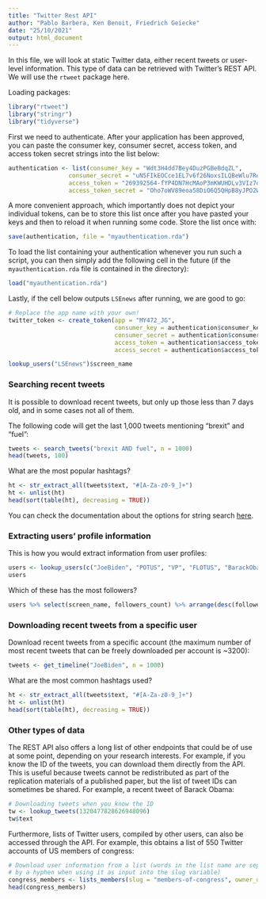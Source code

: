 ```yaml
---
title: "Twitter Rest API"
author: "Pablo Barbera, Ken Benoit, Friedrich Geiecke"
date: "25/10/2021"
output: html_document
---
```


In this file, we will look at static Twitter data, either recent tweets or user-level information. This type of data can be retrieved with Twitter's REST API. We will use the `rtweet` package here.

Loading packages:

```r
library("rtweet")
library("stringr")
library("tidyverse")
```

First we need to authenticate. After your application has been approved, you can paste the consumer key, consumer secret, access token, and access token secret strings into the list below:

```r
authentication <- list(consumer_key = "Wdt3H4dd7Bey4DuzPGBeBdqZL",
                 consumer_secret = "uN5FIkEOCce1EL7v6f26NoxsILQBeWlu7ReoV6CBzQ0szv0EFI",
                 access_token = "269392564-fYP4DN7HcMAoP3mKWUHDLv3VIz7oJnIUtkhVfvEC",
                 access_token_secret = "Oho7oWV89eoa58DiO6Q5QHpB8yJPO2WeWFSKnc4jaQDRg")
```

A more convenient approach, which importantly does not depict your individual tokens, can be to store this list once after you have pasted your keys and then to reload it when running some code. Store the list once with:

```r
save(authentication, file = "myauthentication.rda")
```

To load the list containing your authentication whenever you run such a script, you can then simply add the following cell in the future (if the `myauthentication.rda` file is contained in the directory):

```r
load("myauthentication.rda")
```

Lastly, if the cell below outputs `LSEnews` after running, we are good to go:

```r
# Replace the app name with your own!
twitter_token <- create_token(app = "MY472_JG", 
                              consumer_key = authentication$consumer_key,
                              consumer_secret = authentication$consumer_secret,
                              access_token = authentication$access_token,
                              access_secret = authentication$access_token_secret)

lookup_users("LSEnews")$screen_name
```

### Searching recent tweets

It is possible to download recent tweets, but only up those less than 7 days old, and in some cases not all of them.

The following code will get the last 1,000 tweets mentioning "brexit" and "fuel":

```r
tweets <- search_tweets("brexit AND fuel", n = 1000)
head(tweets, 100)
```

What are the most popular hashtags?

```r
ht <- str_extract_all(tweets$text, "#[A-Za-z0-9_]+")
ht <- unlist(ht)
head(sort(table(ht), decreasing = TRUE))
```

You can check the documentation about the options for string search [here](https://dev.twitter.com/rest/public/search).

### Extracting users' profile information

This is how you would extract information from user profiles:

```r
users <- lookup_users(c("JoeBiden", "POTUS", "VP", "FLOTUS", "BarackObama"))
users
```

Which of these has the most followers?

```r
users %>% select(screen_name, followers_count) %>% arrange(desc(followers_count))
```

### Downloading recent tweets from a specific user

Download recent tweets from a specific account (the maximum number of most recent tweets that can be freely downloaded per account is ~3200):

```r
tweets <- get_timeline("JoeBiden", n = 1000)
```

What are the most common hashtags used?

```r
ht <- str_extract_all(tweets$text, "#[A-Za-z0-9_]+")
ht <- unlist(ht)
head(sort(table(ht), decreasing = TRUE))
```

### Other types of data

The REST API also offers a long list of other endpoints that could be of use at some point, depending on your research interests. For example, if you know the ID of the tweets, you can download them directly from the API. This is useful because tweets cannot be redistributed as part of the replication materials of a published paper, but the list of tweet IDs can sometimes be shared. For example, a recent tweet of Barack Obama:

```r
# Downloading tweets when you know the ID
tw <- lookup_tweets(1320477828626948096)
tw$text
```

Furthermore, lists of Twitter users, compiled by other users, can also be accessed through the API. For example, this obtains a list of 550 Twitter accounts of US members of congress:

```r
# Download user information from a list (words in the list name are separated
# by a hyphen when using it as input into the slug variable)
congress_members <- lists_members(slug = "members-of-congress", owner_user = "cspan")
head(congress_members)
```
